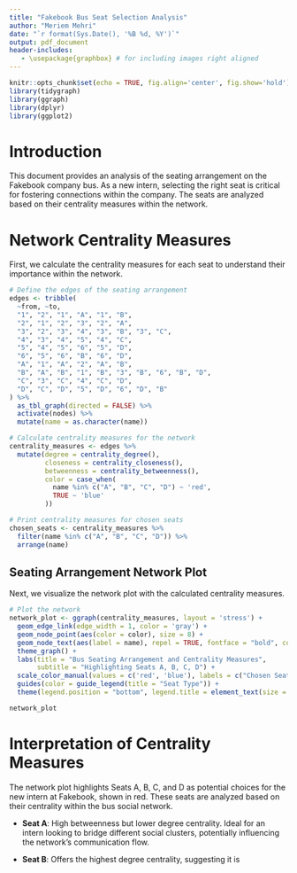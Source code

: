 ---
title: "Fakebook Bus Seat Selection Analysis"
author: "Meriem Mehri"
date: "`r format(Sys.Date(), '%B %d, %Y')`"
output: pdf_document
header-includes:
   - \usepackage{graphbox} # for including images right aligned
---

```{r setup, include=FALSE}
knitr::opts_chunk$set(echo = TRUE, fig.align='center', fig.show='hold')
library(tidygraph)
library(ggraph)
library(dplyr)
library(ggplot2)
```

# Introduction

This document provides an analysis of the seating arrangement on the Fakebook company bus. As a new intern, selecting the right seat is critical for fostering connections within the company. The seats are analyzed based on their centrality measures within the network.

# Network Centrality Measures

First, we calculate the centrality measures for each seat to understand their importance within the network.

```{r centrality-measures, echo=TRUE}
# Define the edges of the seating arrangement
edges <- tribble(
  ~from, ~to,
  "1", "2", "1", "A", "1", "B",
  "2", "1", "2", "3", "2", "A",
  "3", "2", "3", "4", "3", "B", "3", "C",
  "4", "3", "4", "5", "4", "C",
  "5", "4", "5", "6", "5", "D",
  "6", "5", "6", "B", "6", "D",
  "A", "1", "A", "2", "A", "B",
  "B", "A", "B", "1", "B", "3", "B", "6", "B", "D",
  "C", "3", "C", "4", "C", "D",
  "D", "C", "D", "5", "D", "6", "D", "B"
) %>%
  as_tbl_graph(directed = FALSE) %>%
  activate(nodes) %>%
  mutate(name = as.character(name))

# Calculate centrality measures for the network
centrality_measures <- edges %>%
  mutate(degree = centrality_degree(),
         closeness = centrality_closeness(),
         betweenness = centrality_betweenness(),
         color = case_when(
           name %in% c("A", "B", "C", "D") ~ 'red',
           TRUE ~ 'blue'
         ))

# Print centrality measures for chosen seats
chosen_seats <- centrality_measures %>%
  filter(name %in% c("A", "B", "C", "D")) %>%
  arrange(name)
```

## Seating Arrangement Network Plot

Next, we visualize the network plot with the calculated centrality measures.

```{r network-plot, fig.cap="Network plot showing the centrality measures for the seating arrangement on the Fakebook bus.", fig.width=7, fig.height=7, echo=FALSE}
# Plot the network
network_plot <- ggraph(centrality_measures, layout = 'stress') +
  geom_edge_link(edge_width = 1, color = 'gray') +
  geom_node_point(aes(color = color), size = 8) +
  geom_node_text(aes(label = name), repel = TRUE, fontface = "bold", color = "black") +
  theme_graph() +
  labs(title = "Bus Seating Arrangement and Centrality Measures",
       subtitle = "Highlighting Seats A, B, C, D") +
  scale_color_manual(values = c('red', 'blue'), labels = c("Chosen Seats", "Other Seats")) +
  guides(color = guide_legend(title = "Seat Type")) +
  theme(legend.position = "bottom", legend.title = element_text(size = 10), legend.text = element_text(size = 8))

network_plot
```

# Interpretation of Centrality Measures

The network plot highlights Seats A, B, C, and D as potential choices for the new intern at Fakebook, shown in red. These seats are analyzed based on their centrality within the bus social network.

- **Seat A**: High betweenness but lower degree centrality. Ideal for an intern looking to bridge different social clusters, potentially influencing the network's communication flow.

- **Seat B**: Offers the highest degree centrality, suggesting it is